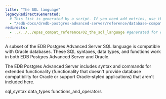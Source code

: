 ```yaml
---
title: "The SQL language"
legacyRedirectsGenerated:
  # This list is generated by a script. If you need add entries, use the `legacyRedirects` key.
  - "/edb-docs/d/edb-postgres-advanced-server/reference/database-compatibility-for-oracle-developers-reference-guide/9.6/Database_Compatibility_for_Oracle_Developers_Reference_Guide.1.005.html"
redirects:
  - ../../../epas_compat_reference/02_the_sql_language #generated for docs/epas/reorg-role-use-case-mode
---
```


<div id="the_sql_language" class="registered_link"></div>

A subset of the EDB Postgres Advanced Server SQL language is compatible with Oracle databases. These SQL syntaxes, data types, and functions work in both EDB Postgres Advanced Server and Oracle.

The EDB Postgres Advanced Server includes syntax and commands for extended functionality (functionality that doesn't provide database compatibility for Oracle or support Oracle-styled applications) that aren't included here.

<div class="toctree" maxdepth="3">

sql_syntax data_types functions_and_operators

</div>
